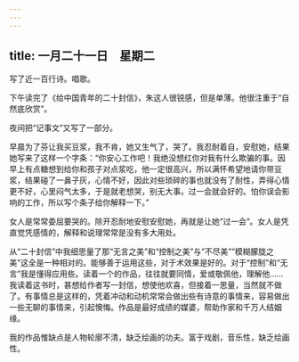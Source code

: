 ```yaml
---
---
---
```

title: 一月二十一日　星期二
---




写了近一百行诗。唱歌。

下午读完了《给中国青年的二十封信》，朱这人很锐感，但是单薄。他很注重于“自然底欣赏”。

夜间把“记事文”又写了一部分。

早晨为了芬让我买豆浆，我不肯，她又生气了，哭了。我忍耐着自，安慰她，结果她写来了这样一个字条：“你安心工作吧！我绝没想红你对我有什么欺骗的事。因早上有点糖想到给你和孩子对点浆吃，他一定很高兴，所以满怀希望地请你带豆浆，结果碰了一鼻子灰，心情不好，因此对些琐碎的事也就没有了耐性，弄得心情更不好，心里闷气太多，于是就老想哭，别无大事。过一会就会好的。怕你误会影响的工作，所以写个条子给你解释一下。”

女人是常常委屈要哭的。除开忍耐地安慰安慰她，再就是让她“过一会”。女人是凭直觉凭感情的，解释和说理常常是没有多大用处。

从“二十封信”中我细思量了那“无言之美”和“控制之美”与“不尽美”“模糊朦胧之美”这全是一种相对的。能够善于运用这些，对于术效果是好的。对于“控制”和“无言”我是懂得应用些。读着一个的作品，往往就要同情，爱或敬佩他，理解他……我读着这书时，甚想给作者写一封信，想使他欢喜，但接着一思量，当然就不做了。有事情总是这样的，凭着冲动和动机常常会做出些有诗意的事情来，容易做出一些无聊的事情来，引起懊悔。作品是最好成绩的媒婆，帮助作家和千万人结姻缘。

我的作品惟缺点是人物轮廓不清，缺乏绘画的功夫。富于戏剧，音乐性，缺乏绘画性。